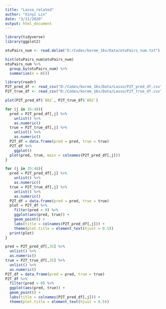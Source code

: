 ```yaml
---
title: "Lasso_related"
author: "Xinyi Lin"
date: "3/11/2020"
output: html_document
---
```


```r
library(tidyverse)
library(ggplot2)
```

```r
otuPairs_num <- read.delim("D:/Codes/korem_16s/Data/otuPairs_num.txt")
```

```r
hist(otuPairs_num$otuPairs_num)
otuPairs_num %>% 
  group_by(otuPairs_num) %>% 
  summarise(n = n())
```

```r
library(readr)
P2T_pred_df <- read_csv("D:/Codes/korem_16s/Data/Lasso/P2T_pred_df.csv")
P2T_true_df <- read_csv("D:/Codes/korem_16s/Data/Lasso/P2T_true_df.csv")
```

```r
plot(P2T_pred_df$`882`, P2T_true_df$`882`)
```

```r
for (j in 35:48){
  pred = P2T_pred_df[,j] %>% 
    unlist() %>% 
    as.numeric()
  true = P2T_true_df[,j] %>% 
    unlist() %>%
    as.numeric()
  P2T_df = data.frame(pred = pred, true = true)
  P2T_df %>% 
    ggplot()
  plot(pred, true, main = colnames(P2T_pred_df[,j]))
}
```

```r
for (j in 35:48){
  pred = P2T_pred_df[,j] %>% 
    unlist() %>% 
    as.numeric()
  true = P2T_true_df[,j] %>% 
    unlist() %>%
    as.numeric()
  P2T_df = data.frame(pred = pred, true = true)
  plot = P2T_df %>% 
    filter(pred > 0) %>% 
    ggplot(aes(pred, true)) +
    geom_point() + 
    labs(title = colnames(P2T_pred_df[,j])) +
    theme(plot.title = element_text(hjust = 0.5))
  print(plot)
}
```

```r
pred = P2T_pred_df[,35] %>% 
  unlist() %>% 
  as.numeric()
true = P2T_true_df[,35] %>% 
  unlist() %>%
  as.numeric()
P2T_df = data.frame(pred = pred, true = true)
P2T_df %>% 
  filter(pred > 0) %>% 
  ggplot(aes(pred, true)) +
  geom_point() + 
  labs(title = colnames(P2T_pred_df[,j])) +
  theme(plot.title = element_text(hjust = 0.5))
```


